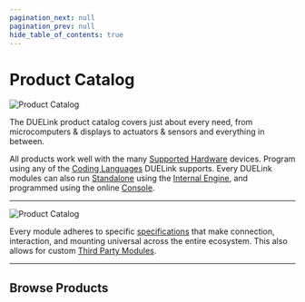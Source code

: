 ```yaml
---
pagination_next: null
pagination_prev: null
hide_table_of_contents: true
---
```



# Product Catalog

![Product Catalog](pathname:///img/duelink-modules.png)

The DUELink product catalog covers just about every need, from microcomputers & displays to actuators & sensors and everything in between.

All products work well with the many [Supported Hardware](../hw/intro) devices. Program using any of the [Coding Languages](../language/intro) DUELink supports. Every DUELink modules can also run [Standalone](../language/standalone) using the [Internal Engine](../engine/intro), and programmed using the online [Console](../console). 

---

![Product Catalog](pathname:///img/catalog/holeyboards-front-45.png)

Every module adheres to specific [specifications](../specs.mdx) that make connection, interaction, and mounting universal across the entire ecosystem. This also allows for custom [Third Party Modules](./third-party).

---

## Browse Products

<ProductCatalog />


